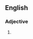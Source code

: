 ==English==

===Adjective===
{{en-adj|-}}

# {{misspelling of|indestructible}}

{{count page|[[Wiktionary:Page count]]}}